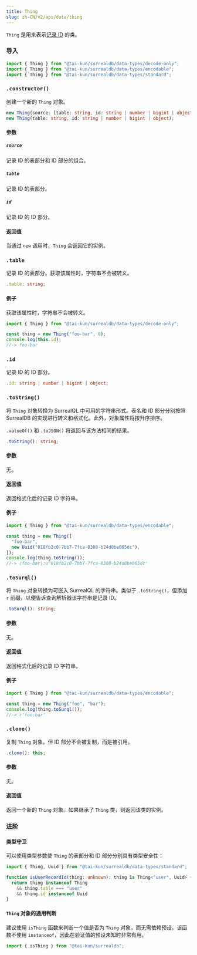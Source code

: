 ```yaml
---
title: Thing
slug: zh-CN/v2/api/data/thing
---
```



`Thing` 是用来表示[记录 ID](https://surrealdb.com/docs/surrealql/datamodel/ids) 的类。

### 导入

```ts
import { Thing } from "@tai-kun/surrealdb/data-types/decode-only";
import { Thing } from "@tai-kun/surrealdb/data-types/encodable";
import { Thing } from "@tai-kun/surrealdb/data-types/standard";
```

### `.constructor()`

创建一个新的 `Thing` 对象。

```ts
new Thing(source: [table: string, id: string | number | bigint | object]);
new Thing(table: string, id: string | number | bigint | object);
```

#### 参数

##### `source`

记录 ID 的表部分和 ID 部分的组合。

##### `table`

记录 ID 的表部分。

##### `id`

记录 ID 的 ID 部分。

#### 返回值

当通过 `new` 调用时，`Thing` 会返回它的实例。

### `.table` <Badge variant="instance" /><Badge variant="property" /><Badge variant="decodeonly" />

记录 ID 的表部分。获取该属性时，字符串不会被转义。

```ts
.table: string;
```

#### 例子

获取该属性时，字符串不会被转义。

```ts
import { Thing } from "@tai-kun/surrealdb/data-types/decode-only";

const thing = new Thing("foo-bar", 0);
console.log(this.id);
//-> foo-bar
```

### `.id` <Badge variant="instance" /><Badge variant="property" /><Badge variant="decodeonly" />

记录 ID 的 ID 部分。

```ts
.id: string | number | bigint | object;
```

### `.toString()` <Badge variant="instance" /><Badge variant="method" /><Badge variant="encodable" />

将 `Thing` 对象转换为 SurrealQL 中可用的字符串形式。表名和 ID 部分分别按照 SurrealDB 的实现进行转义和格式化。此外，对象属性将按升序排序。

`.valueOf()` 和 `.toJSON()` 将返回与该方法相同的结果。

```ts
.toString(): string;
```

#### 参数

无。

#### 返回值

返回格式化后的记录 ID 字符串。

#### 例子

```ts
import { Thing } from "@tai-kun/surrealdb/data-types/encodable";

const thing = new Thing([
  "foo-bar",
  new Uuid("018fb2c0-7bb7-7fca-8308-b24d0be065dc"),
]);
console.log(thing.toString());
//-> ⟨foo-bar⟩:u'018fb2c0-7bb7-7fca-8308-b24d0be065dc'
```

### `.toSurql()` <Badge variant="instance" /><Badge variant="method" /><Badge variant="encodable" />

将 `Thing` 对象转换为可嵌入 SurrealQL 的字符串。类似于 `.toString()`，但添加 `r` 前缀，以便告诉查询解析器该字符串是记录 ID。

```ts
.toSurql(): string;
```

#### 参数

无。

#### 返回值

返回格式化后的记录 ID 字符串。

#### 例子

```ts
import { Thing } from "@tai-kun/surrealdb/data-types/encodable";

const thing = new Thing("foo", "bar");
console.log(thing.toSurql());
//-> r'foo:bar'
```

### `.clone()` <Badge variant="instance" /><Badge variant="method" /><Badge variant="standard" />

复制 `Thing` 对象。但 ID 部分不会被复制，而是被引用。

```ts
.clone(): this;
```

#### 参数

无。

#### 返回值

返回一个新的 `Thing` 对象。如果继承了 `Thing` 类，则返回该类的实例。

### 进阶

#### 类型守卫

可以使用类型参数使 `Thing` 的表部分和 ID 部分分别具有类型安全性：

```ts
import { Thing, Uuid } from "@tai-kun/surrealdb/data-types/standard";

function isUserRecordId(thing: unknown): thing is Thing<"user", Uuid> {
  return thing instanceof Thing
    && thing.table === "user"
    && thing.id instanceof Uuid
}
```

#### `Thing` 对象的通用判断

建议使用 `isThing` 函数来判断一个值是否为 `Thing` 对象，而无需依赖预设。该函数不使用 `instanceof`，因此在验证值的预设未知时非常有用。

```ts
import { isThing } from "@tai-kun/surrealdb";
```
